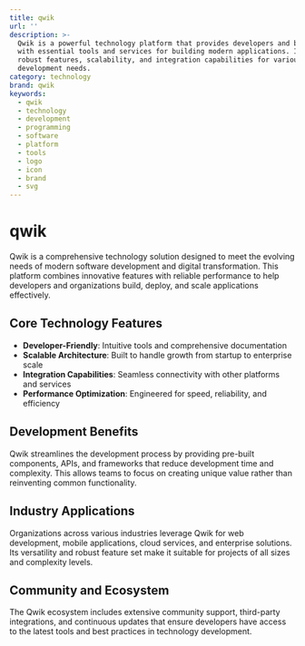 ```yaml
---
title: qwik
url: ''
description: >-
  Qwik is a powerful technology platform that provides developers and businesses
  with essential tools and services for building modern applications. It offers
  robust features, scalability, and integration capabilities for various
  development needs.
category: technology
brand: qwik
keywords:
  - qwik
  - technology
  - development
  - programming
  - software
  - platform
  - tools
  - logo
  - icon
  - brand
  - svg
---
```


# qwik

Qwik is a comprehensive technology solution designed to meet the evolving needs of modern software development and digital transformation. This platform combines innovative features with reliable performance to help developers and organizations build, deploy, and scale applications effectively.

## Core Technology Features

- **Developer-Friendly**: Intuitive tools and comprehensive documentation
- **Scalable Architecture**: Built to handle growth from startup to enterprise scale
- **Integration Capabilities**: Seamless connectivity with other platforms and services
- **Performance Optimization**: Engineered for speed, reliability, and efficiency

## Development Benefits

Qwik streamlines the development process by providing pre-built components, APIs, and frameworks that reduce development time and complexity. This allows teams to focus on creating unique value rather than reinventing common functionality.

## Industry Applications

Organizations across various industries leverage Qwik for web development, mobile applications, cloud services, and enterprise solutions. Its versatility and robust feature set make it suitable for projects of all sizes and complexity levels.

## Community and Ecosystem

The Qwik ecosystem includes extensive community support, third-party integrations, and continuous updates that ensure developers have access to the latest tools and best practices in technology development.
